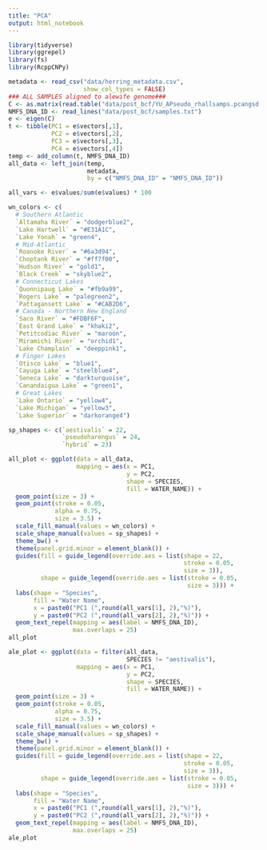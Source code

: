 ```yaml
---
title: "PCA"
output: html_notebook
---
```


```r
library(tidyverse)
library(ggrepel)
library(fs)
library(RcppCNPy)
```

```r
metadata <- read_csv("data/herring_metadata.csv", 
                     show_col_types = FALSE)
### ALL SAMPLES aligned to alewife genome###
C <- as.matrix(read.table("data/post_bcf/YU_APseudo_rhallsamps.pcangsd.output.cov"))
NMFS_DNA_ID <- read_lines("data/post_bcf/samples.txt")
e <- eigen(C)
t <- tibble(PC1 = e$vectors[,1], 
            PC2 = e$vectors[,2], 
            PC3 = e$vectors[,3], 
            PC4 = e$vectors[,4])
temp <- add_column(t, NMFS_DNA_ID)
all_data <- left_join(temp, 
                      metadata, 
                      by = c("NMFS_DNA_ID" = "NMFS_DNA_ID"))

all_vars <- e$values/sum(e$values) * 100
```

```r
wn_colors <- c(
  # Southern Atlantic
  `Altamaha River` = "dodgerblue2", 
  `Lake Hartwell` = "#E31A1C",
  `Lake Yonah` = "green4", 
  # Mid-Atlantic
  `Roanoke River` = "#6a3d94", 
  `Choptank River` = "#ff7f00", 
  `Hudson River` = "gold1", 
  `Black Creek` = "skyblue2",
  # Connecticut Lakes
  `Quonnipaug Lake` = "#fb9a99", 
  `Rogers Lake` = "palegreen2", 
  `Pattagansett Lake` = "#CAB2D6", 
  # Canada - Northern New England
  `Saco River` = "#FDBF6F", 
  `East Grand Lake` = "khaki2", 
  `Petitcodiac River` = "maroon", 
  `Miramichi River` = "orchid1", 
  `Lake Champlain` = "deeppink1", 
  # Finger Lakes
  `Otisco Lake` = "blue1", 
  `Cayuga Lake` = "steelblue4", 
  `Seneca Lake` = "darkturquoise", 
  `Canandaigua Lake` = "green1",
  # Great Lakes
  `Lake Ontario` = "yellow4", 
  `Lake Michigan` = "yellow3", 
  `Lake Superior` = "darkorange4")

sp_shapes <- c(`aestivalis` = 22, 
               `pseudoharengus` = 24, 
               `hybrid` = 23)
```

```r
all_plot <- ggplot(data = all_data,
                   mapping = aes(x = PC1, 
                                 y = PC2,
                                 shape = SPECIES,
                                 fill = WATER_NAME)) +
  geom_point(size = 3) + 
  geom_point(stroke = 0.05,
             alpha = 0.75,
             size = 3.5) +
  scale_fill_manual(values = wn_colors) +
  scale_shape_manual(values = sp_shapes) +
  theme_bw() +
  theme(panel.grid.minor = element_blank()) +
  guides(fill = guide_legend(override.aes = list(shape = 22, 
                                                 stroke = 0.05, 
                                                 size = 3)), 
         shape = guide_legend(override.aes = list(stroke = 0.05, 
                                                  size = 3))) +
  labs(shape = "Species", 
       fill = "Water Name", 
       x = paste0("PC1 (",round(all_vars[1], 2),"%)"),
       y = paste0("PC2 (",round(all_vars[2], 2),"%)")) +
  geom_text_repel(mapping = aes(label = NMFS_DNA_ID), 
                  max.overlaps = 25)
all_plot
```

```r
ale_plot <- ggplot(data = filter(all_data, 
                                 SPECIES != "aestivalis"),
                   mapping = aes(x = PC1, 
                                 y = PC2,
                                 shape = SPECIES,
                                 fill = WATER_NAME)) +
  geom_point(size = 3) + 
  geom_point(stroke = 0.05,
             alpha = 0.75,
             size = 3.5) +
  scale_fill_manual(values = wn_colors) +
  scale_shape_manual(values = sp_shapes) +
  theme_bw() +
  theme(panel.grid.minor = element_blank()) +
  guides(fill = guide_legend(override.aes = list(shape = 22, 
                                                 stroke = 0.05, 
                                                 size = 3)), 
         shape = guide_legend(override.aes = list(stroke = 0.05, 
                                                  size = 3))) +
  labs(shape = "Species", 
       fill = "Water Name", 
       x = paste0("PC1 (",round(all_vars[1], 2),"%)"),
       y = paste0("PC2 (",round(all_vars[2], 2),"%)")) +
  geom_text_repel(mapping = aes(label = NMFS_DNA_ID), 
                  max.overlaps = 25)
ale_plot
```

